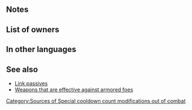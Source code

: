 {{Weapon Infobox
|tagid=SID_運命変える絆弓
|intID=2951
|userVersion1=Bow
|userVersion2=Arrow
|exclusive=1
|weaponType=Bow
|cost=400
|might=14
|range=2
|cooldown=-1
|effectiveness=Armored,Flying
|effect=Accelerates Special trigger (cooldown count-1). Effective against flying and armored foes. If a movement Assist skill (like Reposition, Shove, Pivot, etc.) is used by unit or targets unit during turns 1 through 4, grants Special cooldown count-1 to unit and target ally or unit and targeting ally. (Once per turn only.) If unit initiates combat or is within 2 spaces of an ally, grants Atk/Spd/Def/Res+5 to unit during combat, and unit makes a guaranteed follow-up attack.
|statModifiers=0,14,0,0,0
|required=Silver Bow
|properties=
}}
==Notes==
{{Effective damage bonus|flying,armored}}
{{IfUnitInitiates}}
{{Combat boosts}}
{{Guaranteed follow-up interaction}}
==List of owners==
{{Skill Hero List}}
==In other languages==
{{OtherLanguages
|japanese=運命変える絆弓
|german=Schicksalsbogen
|spanishEU=Arco del destino
|spanishLA=Arco del destino
|french=Arc du destin
|italian=Arco del destino
|chineseTW=改變命運的絆弓
|portuguese=Arco do destino
}}
==See also==
{{See also skills|cond=(WeaponEffectiveness='armored,flying' OR Description LIKE '%if a movement assist skill%' OR Description LIKE '%if unit initiates combat or is within 2 spaces of an ally%and unit makes a guaranteed follow-up attack%') AND Exclusive='1'|columns=3}}
* [[Skill families#Link|Link passives]]
* [[Weapons that are effective against armored foes]]
{{Weapons Navbox}}
[[Category:Sources of Special cooldown count modifications out of combat]]